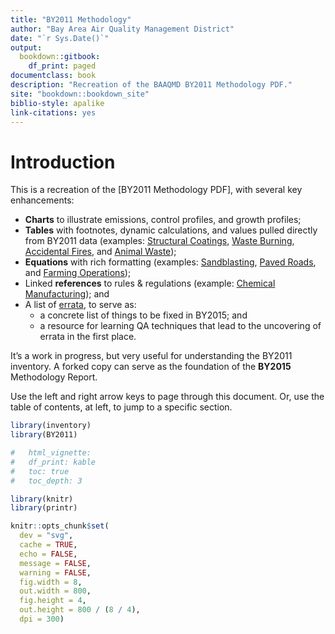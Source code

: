 ```yaml
--- 
title: "BY2011 Methodology"
author: "Bay Area Air Quality Management District"
date: "`r Sys.Date()`"
output: 
  bookdown::gitbook:
    df_print: paged
documentclass: book
description: "Recreation of the BAAQMD BY2011 Methodology PDF."
site: "bookdown::bookdown_site"
biblio-style: apalike
link-citations: yes
---
```


# Introduction

This is a recreation of the [BY2011 Methodology PDF], with several key enhancements:

- **Charts** to illustrate emissions, control profiles, and growth profiles;
- **Tables** with footnotes, dynamic calculations, and values pulled directly from BY2011 data (examples: [Structural Coatings](#petprod-coat-struct-history), [Waste Burning](#waste_burn-planned_ag-methodology), [Accidental Fires](#misc_other-fires-struct-methodology), and [Animal Waste](#misc_other-animal_waste-livestock-methodology));
- **Equations** with rich formatting (examples: [Sandblasting](#indcom-sandblast-calcs), [Paved Roads](#misc_other-roads-paved-methodology), and [Farming Operations](#cat_749-methodology));
- Linked **references** to rules & regulations (example: [Chemical Manufacturing](#chem_fac-other-control)); and
- A list of [errata](#errata), to serve as:
    - a concrete list of things to be fixed in BY2015; and 
    - a resource for learning QA techniques that lead to the uncovering of errata in the first place.

It's a work in progress, but very useful for understanding the BY2011 inventory. A forked copy can serve as the foundation of the **BY2015** Methodology Report.

Use the left and right arrow keys to page through this document. Or, use the table of contents, at left, to jump to a specific section.

```r
library(inventory)
library(BY2011)
```

```r
#   html_vignette:
#   df_print: kable
#   toc: true
#   toc_depth: 3

library(knitr)
library(printr)

knitr::opts_chunk$set(
  dev = "svg",
  cache = TRUE,
  echo = FALSE,
  message = FALSE,
  warning = FALSE,
  fig.width = 8,
  out.width = 800,
  fig.height = 4,
  out.height = 800 / (8 / 4),
  dpi = 300)
```
